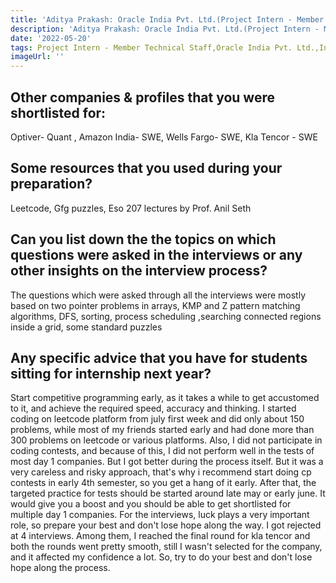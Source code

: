 ```yaml
---
title: 'Aditya Prakash: Oracle India Pvt. Ltd.(Project Intern - Member Technical Staff)'
description: 'Aditya Prakash: Oracle India Pvt. Ltd.(Project Intern - Member Technical Staff)'
date: '2022-05-20'
tags: Project Intern - Member Technical Staff,Oracle India Pvt. Ltd.,Internship
imageUrl: ''
---
```


## Other companies & profiles that you were shortlisted for:
Optiver- Quant , Amazon India- SWE, Wells Fargo- SWE, Kla Tencor - SWE

## Some resources that you used during your preparation?
Leetcode, Gfg puzzles, Eso 207 lectures by Prof. Anil Seth

## Can you list down the the topics on which questions were asked in the interviews or any other insights on the interview process?
The questions which were asked through all the interviews were mostly based on two pointer problems in arrays, KMP and Z pattern matching algorithms, DFS, sorting, process scheduling ,searching connected regions inside a grid, some standard puzzles

## Any specific advice that you have for students sitting for internship next year?
Start competitive programming early, as it takes a while to get accustomed to it, and achieve the required speed, accuracy and thinking. I started coding on leetcode platform from july first week and did only about 150 problems, while most of my friends started early and had done more than 300 problems on leetcode or various platforms. Also, I did not participate in coding contests, and because of this, I did not perform well in the tests of most day 1 companies. But I got better during the process itself. But it was a very careless and risky approach, that's why i recommend start doing cp contests in early 4th semester, so you get a hang of it early. After that, the targeted practice for tests should be started around late may or early june. It would give you a boost and you should be able to get shortlisted for multiple day 1 companies. 
For the interviews, luck plays a very important role, so prepare your best and don't lose hope along the way. I got rejected at 4 interviews. Among them, I reached the final round for kla tencor and both the rounds went pretty smooth, still I wasn't selected for the company, and it affected my confidence a lot. So, try to do your best and don't lose hope along the process.

